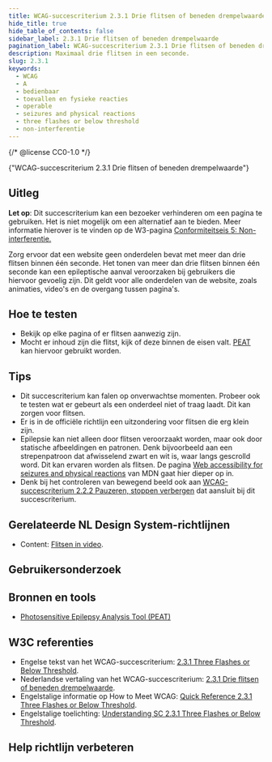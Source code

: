 ```yaml
---
title: WCAG-succescriterium 2.3.1 Drie flitsen of beneden drempelwaarde
hide_title: true
hide_table_of_contents: false
sidebar_label: 2.3.1 Drie flitsen of beneden drempelwaarde
pagination_label: WCAG-succescriterium 2.3.1 Drie flitsen of beneden drempelwaarde
description: Maximaal drie flitsen in een seconde.
slug: 2.3.1
keywords:
  - WCAG
  - A
  - bedienbaar
  - toevallen en fysieke reacties
  - operable
  - seizures and physical reactions
  - three flashes or below threshold
  - non-interferentie
---
```


{/* @license CC0-1.0 */}


<WcagHeadingGroup level={1} conformanceLevel="Niveau A">
  {"WCAG-succescriterium 2.3.1 Drie flitsen of beneden drempelwaarde"}
</WcagHeadingGroup>

## Uitleg

<Summary />

**Let op**: Dit succescriterium kan een bezoeker verhinderen om een pagina te gebruiken. Het is niet mogelijk om een alternatief aan te bieden. Meer informatie hierover is te vinden op de W3-pagina [ Conformiteitseis 5: Non-interferentie.](https://www.w3.org/Translations/WCAG22-nl/#cc5)

Zorg ervoor dat een website geen onderdelen bevat met meer dan drie flitsen binnen één seconde. Het tonen van meer dan drie flitsen binnen één seconde kan een epileptische aanval veroorzaken bij gebruikers die hiervoor gevoelig zijn. Dit geldt voor alle onderdelen van de website, zoals animaties, video's en de overgang tussen pagina's.

## Hoe te testen

- Bekijk op elke pagina of er flitsen aanwezig zijn.
- Mocht er inhoud zijn die flitst, kijk of deze binnen de eisen valt. [PEAT](#bronnen-en-tools) kan hiervoor gebruikt worden.

## Tips

- Dit succescriterium kan falen op onverwachtse momenten. Probeer ook te testen wat er gebeurt als een onderdeel niet of traag laadt. Dit kan zorgen voor flitsen.
- Er is in de officiële richtlijn een uitzondering voor flitsen die erg klein zijn.
- Epilepsie kan niet alleen door flitsen veroorzaakt worden, maar ook door statische afbeeldingen en patronen. Denk bijvoorbeeld aan een strepenpatroon dat afwisselend zwart en wit is, waar langs gescrolld word. Dit kan ervaren worden als flitsen. De pagina [<span lang="en">Web accessibility for seizures and physical reactions</span>](https://developer.mozilla.org/en-US/docs/Web/Accessibility/Guides/Seizure_disorders) van MDN gaat hier dieper op in.
- Denk bij het controleren van bewegend beeld ook aan [WCAG-succescriterium 2.2.2 Pauzeren, stoppen verbergen](/wcag/2.2.2) dat aansluit bij dit succescriterium.

## Gerelateerde NL Design System-richtlijnen

- Content: [Flitsen in video](/richtlijnen/content/video/flitsen).

## Gebruikersonderzoek

<CTAGebruikersonderzoek />

## Bronnen en tools

- [<span lang="en">Photosensitive Epilepsy Analysis Tool (PEAT)</span>](https://trace.umd.edu/peat/)

## W3C referenties

- Engelse tekst van het WCAG-succescriterium: [<span lang="en">2.3.1 Three Flashes or Below Threshold</span>](https://www.w3.org/TR/WCAG22/#three-flashes-or-below-threshold).
- Nederlandse vertaling van het WCAG-succescriterium: [2.3.1 Drie flitsen of beneden drempelwaarde](https://www.w3.org/Translations/WCAG22-nl/#drie-flitsen-of-beneden-drempelwaarde).
- Engelstalige informatie op <span lang="en">How to Meet WCAG</span>: [<span lang="en">Quick Reference 2.3.1 Three Flashes or Below Threshold</span>](https://www.w3.org/WAI/WCAG22/quickref/#three-flashes-or-below-threshold).
- Engelstalige toelichting: [<span lang="en">Understanding SC 2.3.1 Three Flashes or Below Threshold</span>](https://www.w3.org/WAI/WCAG22/Understanding/three-flashes-or-below-threshold.html).

<SpotlightSection>
  <Markdown omitH1 headinglevel={3}>
    <Disclaimer />
  </Markdown>
</SpotlightSection>

## Help richtlijn verbeteren

<Markdown omitH1 headinglevel={3}>
  <WCAGFooterInfo />
</Markdown>
